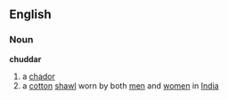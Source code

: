 ==English==
===Noun===
'''chuddar'''
# a [[chador]]
# a [[cotton]] [[shawl]] worn by both [[men]] and [[women]] in [[India]]